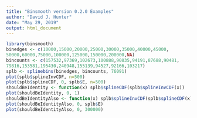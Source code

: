 ```yaml
---
title: "Binsmooth version 0.2.0 Examples"
author: "David J. Hunter"
date: "May 29, 2019"
output: html_document
---
```


```r
library(binsmooth)
binedges <- c(10000,15000,20000,25000,30000,35000,40000,45000,
50000,60000,75000,100000,125000,150000,200000,NA)
bincounts <- c(157532,97369,102673,100888,90835,94191,87688,90481,
79816,153581,195430,240948,155139,94527,92166,103217)
splb <- splinebins(binedges, bincounts, 76091)
plot(splb$splineInvCDF, n=500)
plot(splb$splineCDF, 0, splb$E, n=500)
shouldBeIdentity <- function(x) splb$splineCDF(splb$splineInvCDF(x))
plot(shouldBeIdentity, 0, 1)
shouldBeIdentityAlso <- function(x) splb$splineInvCDF(splb$splineCDF(x))
plot(shouldBeIdentityAlso, 0, splb$E)
plot(shouldBeIdentityAlso, 0, 300000)
```

